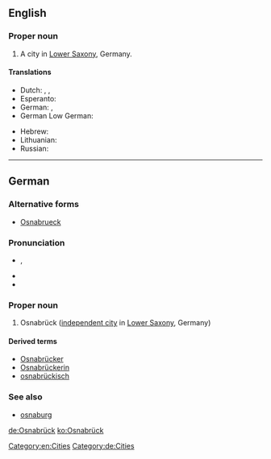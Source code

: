 ==English==
{{wikipedia}}

===Proper noun===
{{en-proper noun}}

# A city in [[Lower Saxony]], Germany.

====Translations====
{{trans-top|city in Lower Saxony}}
* Dutch: {{t|nl|Osnabrück}}, {{t|nl|Osnabrugge}}, {{t|nl|Osenbrugge}}
* Esperanto: {{t-|eo|Osnabruko}}
* German: {{t+|de|Osnabrück|n}}, {{t+|de|Osnabrick|n}} {{qualifier|Volhynian German}}
* German Low German: {{t-|nds-de|Ossenbrügge|n}}
{{trans-mid}}
* Hebrew: {{t-|he|אוסנבריק}}
* Lithuanian: {{t-|lt|Osnabriukas}}
* Russian: {{t-|ru|Оснабрюк|tr=Osnabrjúk}}
{{trans-bottom}}

[[Category:en:Cities]]

----

==German==
{{wikipedia|lang=de}}

===Alternative forms===
* [[Osnabrueck]]

===Pronunciation===
* {{a|Standard New High German}} {{IPA|[ˈɔsnaˌbʁʏk]|lang=de}}, {{X-SAMPA|["Osna%bRYk]|lang=de}}
* {{audio|De-Osnabrück-pronunciation.ogg|Audio}}
* {{audio|De-Osnabrück.ogg|Audio}}

===Proper noun===
{{de-proper noun}}

# Osnabrück ([[independent city]] in [[Lower Saxony]], Germany)

====Derived terms====
* [[Osnabrücker]]
* [[Osnabrückerin]]
* [[osnabrückisch]]

===See also===
* [[osnaburg]]

[[Category:de:Cities]]

[[de:Osnabrück]]
[[ko:Osnabrück]]